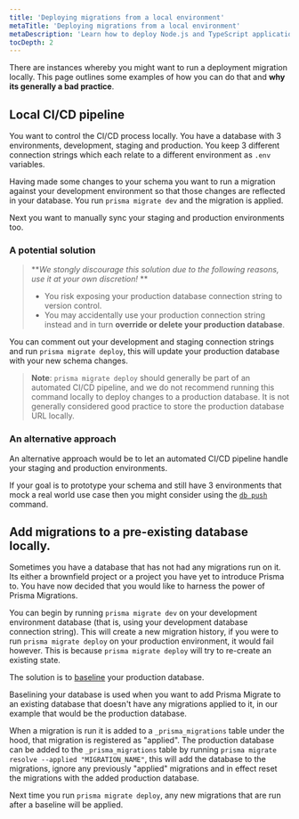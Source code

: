 ```yaml
---
title: 'Deploying migrations from a local environment'
metaTitle: 'Deploying migrations from a local environment'
metaDescription: 'Learn how to deploy Node.js and TypeScript applications that are using Prisma Client locally.'
tocDepth: 2
---
```


<TopBlock>

There are instances whereby you might want to run a deployment migration locally. This page outlines some examples of how you can do that and **why its generally a bad practice**.

</TopBlock>

## Local CI/CD pipeline

You want to control the CI/CD process locally. You have a database with 3 environments, development, staging and production. You keep 3 different connection strings which each relate to a different environment as `.env` variables.

Having made some changes to your schema you want to run a migration against your development environment so that those changes are reflected in your database. You run `prisma migrate dev` and the migration is applied.

Next you want to manually sync your staging and production environments too.

### A potential solution

> **_We stongly discourage this solution due to the following reasons, use it at your own discretion!_ **
>
> - You risk exposing your production database connection string to version control.
> - You may accidentally use your production connection string instead and in turn **override or delete your production database**.

You can comment out your development and staging connection strings and run `prisma migrate deploy`, this will update your production database with your new schema changes.

> **Note**: `prisma migrate deploy` should generally be part of an automated CI/CD pipeline, and we do not recommend running this command locally to deploy changes to a production database. It is not generally considered good practice to store the production database URL locally.

### An alternative approach

An alternative approach would be to let an automated CI/CD pipeline handle your staging and production environments.

If your goal is to prototype your schema and still have 3 environments that mock a real world use case then you might consider using the [`db push`](../../../../concepts/components/prisma-migrate/db-push) command.

## Add migrations to a pre-existing database locally.

Sometimes you have a database that has not had any migrations run on it. Its either a brownfield project or a project you have yet to introduce Prisma to. You have now decided that you would like to harness the power of Prisma Migrations.

You can begin by running `prisma migrate dev` on your development environment database (that is, using your development database connection string). This will create a new migration history, if you were to run `prisma migrate deploy` on your production environment, it would fail however. This is because `prisma migrate deploy` will try to re-create an existing state.

The solution is to [baseline](../../application-lifecycle/add-prisma-migrate-to-a-project#baseline-your-production-environment) your production database.

Baselining your database is used when you want to add Prisma Migrate to an existing database that doesn't have any migrations applied to it, in our example that would be the production database.

When a migration is run it is added to a `_prisma_migrations` table under the hood, that migration is registered as "applied". The production database can be added to the `_prisma_migrations` table by running `prisma migrate resolve --applied "MIGRATION_NAME"`, this will add the database to the migrations, ignore any previously "applied" migrations and in effect reset the migrations with the added production database.

Next time you run `prisma migrate deploy`, any new migrations that are run after a baseline will be applied.

